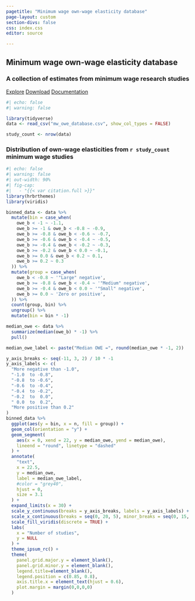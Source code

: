 ```yaml
---
pagetitle: "Minimum wage own-wage elasticity database"
page-layout: custom
section-divs: false
css: index.css
editor: source

---
```


::: {.hero-banner}

::: {.content-block}
# Minimum wage own-wage elasticity database

### A collection of estimates from minimum wage research studies

::: {.hero-buttons}
[Explore](explore/subgroup_figure.html){.btn-action-primary .btn-action .btn .btn-success .btn-lg role="button"}
[Download](download.html){#btn-guide .btn-action .btn .btn-info .btn-lg role="button"}
[Documentation](documentation.html){#btn-guide .btn-action .btn .btn-info .btn-lg role="button"}
::: 

:::
:::

::: {.content-block}
```r
#| echo: false
#| warning: false

library(tidyverse)
data <- read_csv("mw_owe_database.csv", show_col_types = FALSE) 

study_count <- nrow(data) 
```
  
### Distribution of own-wage elasticities from `r study_count` minimum wage studies
```r
#| echo: false
#| warning: false
#| out-width: 90%
#| fig-cap: 
#|   - "{{< var citation.full >}}"
library(hrbrthemes)
library(viridis)

binned_data <- data %>% 
  mutate(bin = case_when(
    owe_b < -1 ~ -1.1,
    owe_b >= -1 & owe_b < -0.8 ~ -0.9,
    owe_b >= -0.8 & owe_b < -0.6 ~ -0.7,
    owe_b >= -0.6 & owe_b < -0.4 ~ -0.5,
    owe_b >= -0.4 & owe_b < -0.2 ~ -0.3,
    owe_b >= -0.2 & owe_b < 0.0 ~ -0.1,
    owe_b >= 0.0 & owe_b < 0.2 ~ 0.1,
    owe_b >= 0.2 ~ 0.3
  )) %>% 
  mutate(group = case_when(
    owe_b < -0.8 ~ '"Large" negative',
    owe_b >= -0.8 & owe_b < -0.4 ~ '"Medium" negative',
    owe_b >= -0.4 & owe_b < 0.0 ~ '"Small" negative',
    owe_b >= 0.0 ~ 'Zero or positive',
  )) %>% 
  count(group, bin) %>%
  ungroup() %>% 
  mutate(bin = bin * -1) 

median_owe <- data %>% 
  summarize(median(owe_b) * -1) %>% 
  pull()

median_owe_label <- paste("Median OWE =", round(median_owe * -1, 2))

y_axis_breaks <- seq(-11, 3, 2) / 10 * -1
y_axis_labels <- c(
  "More negative than -1.0",
  "-1.0  to -0.8",
  "-0.8  to -0.6",
  "-0.6  to -0.4",
  "-0.4  to -0.2",
  "-0.2  to  0.0",
  " 0.0  to  0.2",
  "More positive than 0.2"
)
binned_data %>% 
  ggplot(aes(y = bin, x = n, fill = group)) +
  geom_col(orientation = "y") + 
  geom_segment(
    aes(x = 0, xend = 22, y = median_owe, yend = median_owe),
    lineend = "round", linetype = "dashed"
  ) +
  annotate(
    "text", 
    x = 22.5, 
    y = median_owe, 
    label = median_owe_label,
    #color = "grey40",
    hjust = 0,
    size = 3.1
  ) + 
  expand_limits(x = 30) +
  scale_y_continuous(breaks = y_axis_breaks, labels = y_axis_labels) +
  scale_x_continuous(breaks = seq(0, 20, 5), minor_breaks = seq(0, 15, 5) + 2.5) +
  scale_fill_viridis(discrete = TRUE) +
  labs(
    x = "Number of studies",
    y = NULL
  ) +
  theme_ipsum_rc() +
  theme(
    panel.grid.major.y = element_blank(),
    panel.grid.minor.y = element_blank(),
    legend.title=element_blank(),
    legend.position = c(0.85, 0.8),
    axis.title.x = element_text(hjust = 0.6),
    plot.margin = margin(0,0,0,0)
  )
```
:::
